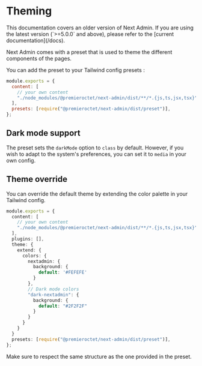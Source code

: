 
# Theming

<Callout type="info">
  This documentation covers an older version of Next Admin. If you are using the
  latest version (`>=5.0.0` and above), please refer to the [current
  documentation](/docs).
</Callout>

Next Admin comes with a preset that is used to theme the different components of the pages.

You can add the preset to your Tailwind config presets :

```js
module.exports = {
  content: [
    // your own content
    "./node_modules/@premieroctet/next-admin/dist/**/*.{js,ts,jsx,tsx}",
  ],
  presets: [require("@premieroctet/next-admin/dist/preset")],
};
```

## Dark mode support

The preset sets the `darkMode` option to `class` by default. However, if you wish to adapt to the system's preferences, you can set it to `media` in your own config.

## Theme override

You can override the default theme by extending the color palette in your Tailwind config.

```typescript
module.exports = {
  content: [
    // your own content
    "./node_modules/@premieroctet/next-admin/dist/**/*.{js,ts,jsx,tsx}",
  ],
  plugins: [],
  theme: {
    extend: {
      colors: {
        nextadmin: {
          background: {
            default: '#FEFEFE'
          }
        },
        // Dark mode colors
        "dark-nextadmin": {
          background: {
            default: "#2F2F2F"
          }
        }
      }
    }
  }
  presets: [require("@premieroctet/next-admin/dist/preset")],
};
```

Make sure to respect the same structure as the one provided in the preset.
